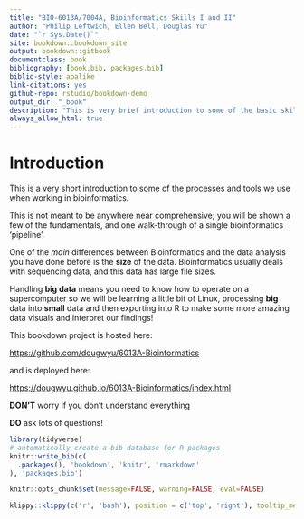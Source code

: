```yaml
---
title: "BIO-6013A/7004A, Bioinformatics Skills I and II"
author: "Philip Leftwich, Ellen Bell, Douglas Yu"
date: "`r Sys.Date()`"
site: bookdown::bookdown_site
output: bookdown::gitbook
documentclass: book
bibliography: [book.bib, packages.bib]
biblio-style: apalike
link-citations: yes
github-repo: rstudio/bookdown-demo
output_dir: "_book"
description: "This is very brief introduction to some of the basic skills required to handling sequencing data for Bioinformatics"
always_allow_html: true
---
```


# Introduction

This is a very short introduction to some of the processes and tools we use when working in bioinformatics.

This is not meant to be anywhere near comprehensive; you will be shown a few of the fundamentals, and one walk-through of a single bioinformatics 'pipeline'.

One of the *main* differences between Bioinformatics and the data analysis you have done before is the **size** of the data. Bioinformatics usually deals with sequencing data, and this data has large file sizes.

Handling **big data** means you need to know how to operate on a supercomputer so we will be learning a little bit of Linux, processing **big** data into **small** data and then exporting into R to make some more amazing data visuals and interpret our findings!

This bookdown project is hosted here:

<https://github.com/dougwyu/6013A-Bioinformatics>

and is deployed here:

<https://dougwyu.github.io/6013A-Bioinformatics/index.html>

**DON'T** worry if you don't understand everything

**DO** ask lots of questions!

```r
library(tidyverse)
# automatically create a bib database for R packages
knitr::write_bib(c(
  .packages(), 'bookdown', 'knitr', 'rmarkdown'
), 'packages.bib')

knitr::opts_chunk$set(message=FALSE, warning=FALSE, eval=FALSE)
```

```r
klippy::klippy(c('r', 'bash'), position = c('top', 'right'), tooltip_message = 'copy to clipboard', tooltip_success = 'Copied!')
```
